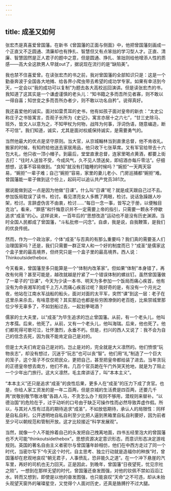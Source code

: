 ```yaml
---
---
---
```

title: 成圣又如何
---







张宏杰是真喜爱曾国藩。在新书《曾国藩的正面与侧面》中，他把曾国藩刻画成一个正直又不乏圆通、清廉却也有挣扎、智慧但又有点笨拙的学习型人才。正直、清廉、智慧固然是正人君子的题中之意，但是圆通、挣扎、笨拙则给他增添人性的质感——高大全这款男人早就out了，据说现在流行的是“缺陷美”。

我也禁不住喜爱曾。在读张宏杰的书之前，我对曾国藩的全部知识只是：这是一个勤奋奔波于全国各大地摊、给各界小爬虫带去希望的成功学专家。如果有幸活到今天，一定会以“我的成功可以复制”为题去各大高校巡回演讲。但是读张宏杰的书，我知道了这其实是一个谦虚谨慎的老头儿：“知书籍之多而吾所见者寡，则不敢以一得自喜；知世变之多而吾所办者少，则不敢以功名自矜”。说得真好。

我还喜爱他的诚实。面对如雷贯耳的史书，他有如孩子面对皇帝的新衣：“太史公称庄子之书皆寓言，吾观子长所为《史记》，寓言亦居十之六七”，“廿三史除马、班外，皆文人以意为之，不知甲杖为何物，战阵为何事，浮词伪语，随意编造，断不可信”。我们知道，诚实，尤其是面对权威保持诚实，是需要勇气的。

当然他最大的优点是坚守原则。当大官，从京城翰林当到直隶总督，他不肯收礼。搬家的时候，有知府给他送去家居用品，他只收下七张草席。又有军官给带去十六包大礼，他只收一顶小帽子。到最后，堂堂直隶总督，连家里喝点黄酒，都要上街去打：“往时人送皆不受，今成风气，久不见人馈送矣，即绍酒亦每斤零沽”。仔细想想，这事不容易做到。“良知”就没有打瞌睡的时候吗？“婉拒”一天两天容易，“婉拒”一辈子难；自己“婉拒”容易，家里的妻儿老小、门房巡捕都“婉拒”难。曾国藩能一辈子做到这个份上，起码可以追认共产党员381次。

据说能做到这一点是因为他做“日课”。什么叫“日课”呢？就是成天跟自己过不去。参加饭局耽误了读书，检讨。看见漂亮女人多瞧了两眼，检讨。说话急躁跟人吵架，检讨。言辞虚伪言不由衷，检讨……“每日一念一事，皆写之于册，以便触目克治”。看来，“罪感”和忏悔意识并不一定需要上帝的指引，只需要一颗永不停歇追求“成圣”的心。这样说来，一百年后的“思想改造”运动也不是没有历史渊源。当时全国人民都成了曾国藩，“斗私批修一闪念”。自虐，我是说，自我鞭策，是我们的优良传统。

然而，作为一个政治家，个体“成圣”与否真的有那么重要吗？我们真的需要圣人们治理国家吗？还是，我们只需要一群正常人和一个好的制度而已？“成圣”是儒家这个盒子里的最高境界，但终究只是一个盒子里的最高境界。西人说：Thinkoutsidethebox.

今天看来，曾国藩至多只能算是一个“体制内改革家”。但如果“体制”本身错了，再改有何用？甚至可能是，越改就越是拧紧了一个错误体制的螺丝钉。虽然曾国藩做了一辈子的“日课”，今天为少读一本书、明天为多参加一个饭局而痛心疾首，他有没有为命丧湘军的成千上万人而痛心疾首过呢？我好奇的是，有没有一个月光之夜，他站在江南水军战船的船头，面对对面的太平军，突然“课”到这一层：老子在这里杀来杀去，有啥意思呢？其实那边也都是些穷困潦倒的老百姓，比紫禁城里那位少爷无辜多了，不如划船过去，一起划拳喝酒？

儒家的士大夫里，以“成圣”为毕生追求的岂止曾国藩。从前，有一个老头儿，他叫方孝孺。后来，他死了。从前，又有一个老头儿，他叫海瑞。后来，他也死了。他们都死得可歌可泣，壮怀激烈，永垂不朽。但是，扫兴的西人又说了：我不会为自己的信念去死，因为我不能肯定自己是对的。

但是士大夫们肯定自己是对的。岂止是对的，完全就是大义凛然的。他们愤恨“玩物丧志”，却没有想过，沉迷于“玩志”也可以丧“智”。他们用“礼”制造了一个巨大的笼子，这个笼子不仅仅把民众，更把自己，甚至把皇帝都给装了进去。当年贪玩的正德皇帝想去南方，他们不肯。几百个官员跪在午门外哭天抢地，就是为了阻止一个少年出门旅行。这大义凛然，毛主席讲话了，叫“本本主义”。

“本本主义”还只是追求“成圣”的良性后果，更多人在“成圣”的压力下成了贪官。也是，你给人家工资发的是一年二百两，但是京城的生活费是四百两，还要几千两“炭敬别敬节敬冰敬”各路人马，不贪怎么办？规则不够用，潜规则来替补。“以德治国”的危险在于，过于动听的口号由于缺乏可操作性而必然导致弄虚作假。所以，与其对人性有过高的期待追求“成圣”，不如放低期待，承认人的局限性：同样是自私自利，公开透明地自私自利至少比把人逼到黑箱里自私自利要好，因为前者至少可以朝规范和管制开放。这才比较接近“科学发展观”。

当然，就像一个人不能拎着自己的头发把自己拽离地面，四书五经里泡大的曾国藩也不大可能“thinkoutsidethebox”。思想资源决定意识形态，而意识形态决定游戏规则。英国的著名自由主义者密尔与曾国藩年龄相仿，他们在中西方走过了同一个时代，当密尔写下“今天这个时代，自主思考、独立行动就是造福你的种族”时，曾国藩却在悲观地哀叹“朝无君子，人事偾乱，恐非能久之道”。在一个冲下悬崖的汽车里，再好的司机也无力回天。正是因此，到晚年，曾国藩“日夜望死，忧见宗社之陨”。一想到在那样无望的时代，曾国藩还奋发图强，对他的钦佩不禁如滔滔江水。转而又想到，即使是以他的奋发图强，也只能哀叹“天命”之不可违，却从未抬头观望天窗外的璀璨星空，又觉得个人面对历史，还真是胳膊拧不过大腿。